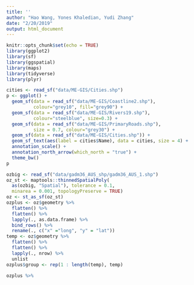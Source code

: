 ```yaml
---
title: ''
author: "Hao Wang, Yones Khaledian, Yudi Zhang"
date: "2/20/2019"
output: html_document
---
```


```r
knitr::opts_chunk$set(echo = TRUE)
library(ggplot2)
library(sf)
library(ggspatial)
library(maps)
library(tidyverse)
library(plyr)
```

```r
cities <- read_sf("data/ME-GIS/Cities.shp")
p <- ggplot() +
  geom_sf(data = read_sf("data/ME-GIS/Coastline2.shp"), 
          colour="grey10", fill="grey90") +
  geom_sf(data = read_sf("data/ME-GIS/Rivers19.shp"), 
          colour="steelblue", size=0.3) +
  geom_sf(data = read_sf("data/ME-GIS/PrimaryRoads.shp"), 
          size = 0.7, colour="grey30") +
  geom_sf(data = read_sf("data/ME-GIS/Cities.shp")) +
  geom_sf_text(aes(label = cities$Name), data = cities, size = 4) +
  annotation_scale() +
  annotation_north_arrow(which_north = "true") +
  theme_bw()
p
```
```r
ozbig <- read_sf("data/gadm36_AUS_shp/gadm36_AUS_1.shp")
oz_st <- maptools::thinnedSpatialPoly(
  as(ozbig, "Spatial"), tolerance = 0.1, 
  minarea = 0.001, topologyPreserve = TRUE)
oz <- st_as_sf(oz_st)
ozplus <- oz$geometry %>% 
  flatten() %>% 
  flatten() %>% 
  lapply(., as.data.frame) %>% 
  bind_rows() %>% 
  rename(., c("x" ="long", "y" = "lat"))
temp <- oz$geometry %>% 
  flatten() %>% 
  flatten() %>% 
  lapply(., nrow) %>% 
  unlist
ozplus$group <- rep(1 : length(temp), temp)

ozplus %>% 
```

